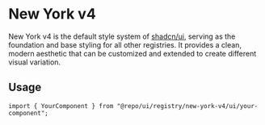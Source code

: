 # New York v4

New York v4 is the default style system of [shadcn/ui](https://ui.shadcn.com/), serving as the foundation and base styling for all other registries. It provides a clean, modern aesthetic that can be customized and extended to create different visual variation.

## Usage

```tsx
import { YourComponent } from "@repo/ui/registry/new-york-v4/ui/your-component";
```